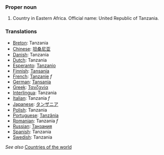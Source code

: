 ===Proper noun===
# Country in Eastern Africa. Official name: United Republic of Tanzania.
===Translations===
*[[Breton]]: Tanzania
*[[Chinese]]: [[坦桑尼亚]]
*[[Danish]]: Tanzania
*[[Dutch]]: Tanzania
*[[Esperanto]]: [[Tanzanio]]
*[[Finnish]]: [[Tansania]]
*[[French]]: [[Tanzanie]] ''f''
*[[German]]: [[Tansania]]
*[[Greek]]: [[Τανζανία]]
*[[Interlingua]]: Tanzania
*[[Italian]]: Tanzania ''f''
*[[Japanese]]: [[タンザニア]]
*[[Polish]]: Tanzania
*[[Portuguese]]: [[Tanzânia]]
*[[Romanian]]: Tanzania ''f''
*[[Russian]]: [[Танзания]]
*[[Spanish]]: Tanzania
*[[Swedish]]: Tanzania

''See also'' [[Countries of the world]]